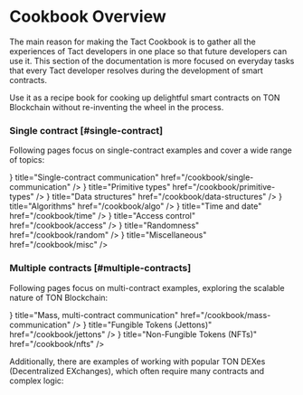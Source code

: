 # Cookbook Overview


The main reason for making the Tact Cookbook is to gather all the experiences of Tact developers in one place so that future developers can use it. This section of the documentation is more focused on everyday tasks that every Tact developer resolves during the development of smart contracts.

Use it as a recipe book for cooking up delightful smart contracts on TON Blockchain without re-inventing the wheel in the process.

<Steps>

### Single contract [#single-contract]

Following pages focus on single-contract examples and cover a wide range of topics:

<Cards>
  <Cards.Card
    icon={<OneIcon />}
    title="Single-contract communication"
    href="/cookbook/single-communication"
  />
  <Cards.Card
    icon={<GearIcon />}
    title="Primitive types"
    href="/cookbook/primitive-types"
  />
  <Cards.Card
    icon={<BoxIcon />}
    title="Data structures"
    href="/cookbook/data-structures"
  />
  <Cards.Card
    icon={<FormulaIcon />}
    title="Algorithms"
    href="/cookbook/algo"
  />
  <Cards.Card
    icon={<RowsIcon />}
    title="Time and date"
    href="/cookbook/time"
  />
  <Cards.Card
    icon={<WarningIcon />}
    title="Access control"
    href="/cookbook/access"
  />
  <Cards.Card
    icon={<StarsIcon />}
    title="Randomness"
    href="/cookbook/random"
  />
  <Cards.Card
    icon={<DropperIcon />}
    title="Miscellaneous"
    href="/cookbook/misc"
  />
</Cards>

### Multiple contracts [#multiple-contracts]

Following pages focus on multi-contract examples, exploring the scalable nature of TON Blockchain:

<Cards>
  <Cards.Card
    icon={<DiagramIcon />}
    title="Mass, multi-contract communication"
    href="/cookbook/mass-communication"
  />
  <Cards.Card
    icon={<LightningIcon />}
    title="Fungible Tokens (Jettons)"
    href="/cookbook/jettons"
  />
  <Cards.Card
    icon={<IdCardIcon />}
    title="Non-Fungible Tokens (NFTs)"
    href="/cookbook/nfts"
  />
</Cards>

Additionally, there are examples of working with popular TON DEXes (Decentralized EXchanges), which often require many contracts and complex logic:

<Cards>
  <Cards.Card
    arrow
    title="DeDust.io"
    href="/cookbook/dexes/dedust"
  />
  <Cards.Card
    arrow
    title="STON.fi"
    href="/cookbook/dexes/stonfi"
  />
</Cards>

</Steps>
